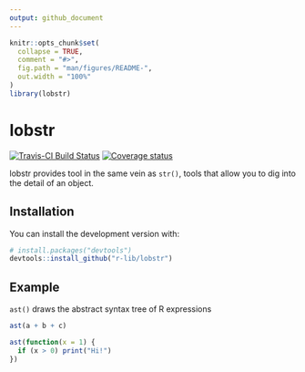 ```yaml
---
output: github_document
---
```


<!-- README.md is generated from README.Rmd. Please edit that file -->

```r
knitr::opts_chunk$set(
  collapse = TRUE,
  comment = "#>",
  fig.path = "man/figures/README-",
  out.width = "100%"
)
library(lobstr)
```
# lobstr

[![Travis-CI Build Status](https://travis-ci.org/r-lib/lobstr.svg?branch=master)](https://travis-ci.org/r-lib/lobstr)
[![Coverage status](https://codecov.io/gh/r-lib/lobstr/branch/master/graph/badge.svg)](https://codecov.io/github/r-lib/lobstr?branch=master)

lobstr provides tool in the same vein as `str()`, tools that allow you to dig into the detail of an object.

## Installation

You can install the development version with:

``` r
# install.packages("devtools")
devtools::install_github("r-lib/lobstr")
```
## Example

`ast()` draws the abstract syntax tree of R expressions

```r
ast(a + b + c)

ast(function(x = 1) {
  if (x > 0) print("Hi!")
})
```
